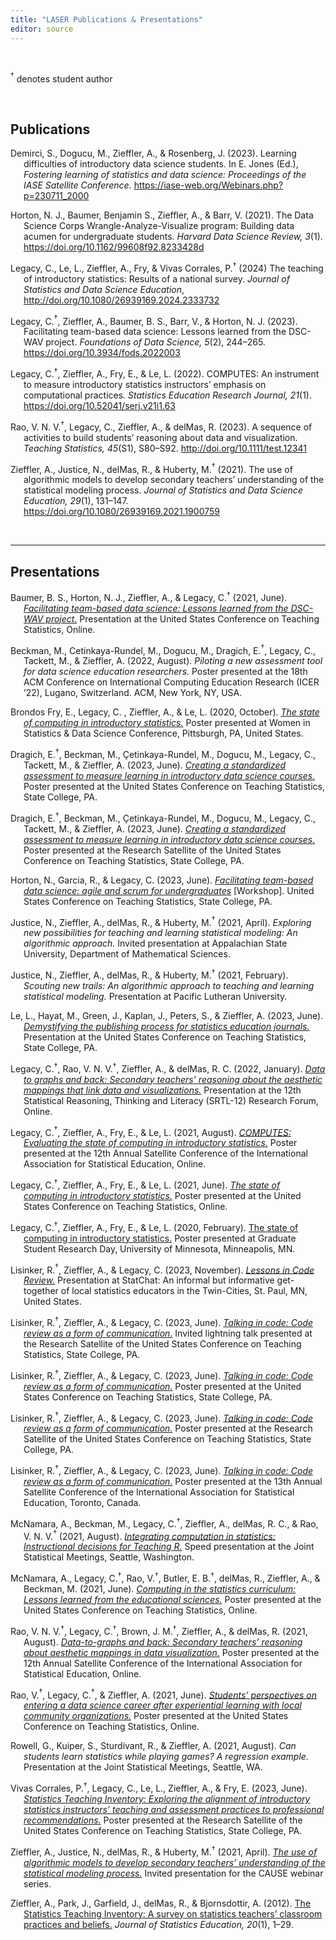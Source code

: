 ```yaml
---
title: "LASER Publications & Presentations"
editor: source
---
```


<br />

$^\dagger$ denotes student author

<br />

## Publications

::: hanging-indent
Demirci, S., Dogucu, M., Zieffler, A., & Rosenberg, J. (2023). Learning difficulties of introductory data science students. In E. Jones (Ed.), *Fostering learning of statistics and data science: Proceedings of the IASE Satellite Conference.* <https://iase-web.org/Webinars.php?p=230711_2000>

Horton, N. J., Baumer, Benjamin S., Zieffler, A., & Barr, V. (2021). The Data Science Corps Wrangle-Analyze-Visualize program: Building data acumen for undergraduate students. *Harvard Data Science Review, 3*(1). <https://doi.org/10.1162/99608f92.8233428d>

Legacy, C., Le, L., Zieffler, A., Fry, & Vivas Corrales, P.$^\dagger$ (2024) The teaching of introductory statistics: Results of a national survey. *Journal of Statistics and Data Science Education*, <http://doi.org/10.1080/26939169.2024.2333732>

Legacy, C.$^\dagger$, Zieffler, A., Baumer, B. S., Barr, V., & Horton, N. J. (2023). Facilitating team-based data science: Lessons learned from the DSC-WAV project. *Foundations of Data Science, 5*(2), 244--265. <https://doi.org/10.3934/fods.2022003>

Legacy, C.$^\dagger$, Zieffler, A., Fry, E., & Le, L. (2022). COMPUTES: An instrument to measure introductory statistics instructors' emphasis on computational practices. *Statistics Education Research Journal, 21*(1). <https://doi.org/10.52041/serj.v21i1.63>

Rao, V. N. V.$^\dagger$, Legacy, C., Zieffler, A., & delMas, R. (2023). A sequence of activities to build students' reasoning about data and visualization. *Teaching Statistics, 45*(S1), S80--S92. <http://doi.org/10.1111/test.12341>

Zieffler, A., Justice, N., delMas, R., & Huberty, M.$^\dagger$ (2021). The use of algorithmic models to develop secondary teachers' understanding of the statistical modeling process. *Journal of Statistics and Data Science Education, 29*(1), 131--147. <https://doi.org/10.1080/26939169.2021.1900759>
:::

<br />

------------------------------------------------------------------------

## Presentations

::: hanging-indent
Baumer, B. S., Horton, N. J., Zieffler, A., & Legacy, C.$^\dagger$ (2021, June). [*Facilitating team-based data science: Lessons learned from the DSC-WAV project.*](https://raw.githubusercontent.com/laser-umn/laser-umn.github.io/main/files/slides/2021-uscots-dsc-wav.pdf) Presentation at the United States Conference on Teaching Statistics, Online.

Beckman, M., Cetinkaya-Rundel, M., Dogucu, M., Dragich, E.$^\dagger$, Legacy, C., Tackett, M., & Zieffler, A. (2022, August). *Piloting a new assessment tool for data science education researchers.* Poster presented at the 18th ACM Conference on International Computing Education Research (ICER '22), Lugano, Switzerland. ACM, New York, NY, USA.

Brondos Fry, E., Legacy, C. , Zieffler, A., & Le, L. (2020, October). [*The state of computing in introductory statistics.*](https://raw.githubusercontent.com/laser-umn/laser-umn.github.io/main/files/slides/2020-wsds-state-of-computing.pdf) Poster presented at Women in Statistics & Data Science Conference, Pittsburgh, PA, United States.

Dragich, E.$^\dagger$, Beckman, M., Çetinkaya-Rundel, M., Dogucu, M., Legacy, C., Tackett, M., & Zieffler, A. (2023, June). [*Creating a standardized assessment to measure learning in introductory data science courses.*](https://raw.githubusercontent.com/laser-umn/laser-umn.github.io/main/files/posters/2023-uscots-ds-assessment.pdf) Poster presented at the United States Conference on Teaching Statistics, State College, PA.

Dragich, E.$^\dagger$, Beckman, M., Çetinkaya-Rundel, M., Dogucu, M., Legacy, C., Tackett, M., & Zieffler, A. (2023, June). [*Creating a standardized assessment to measure learning in introductory data science courses.*](https://raw.githubusercontent.com/laser-umn/laser-umn.github.io/main/files/posters/2023-uscots-ds-assessment.pdf) Poster presented at the Research Satellite of the United States Conference on Teaching Statistics, State College, PA.

Horton, N., Garcia, R., & Legacy, C. (2023, June). [*Facilitating team-based data science: agile and scrum for undergraduates*](https://raw.githubusercontent.com/laser-umn/laser-umn.github.io/main/files/slides/2023-uscots-dsc-wav.pdf) [Workshop]. United States Conference on Teaching Statistics, State College, PA.

Justice, N., Zieffler, A., delMas, R., & Huberty, M.$^\dagger$ (2021, April). *Exploring new possibilities for teaching and learning statistical modeling: An algorithmic approach.* Invited presentation at Appalachian State University, Department of Mathematical Sciences.

Justice, N., Zieffler, A., delMas, R., & Huberty, M.$^\dagger$ (2021, February). *Scouting new trails: An algorithmic approach to teaching and learning statistical modeling.* Presentation at Pacific Lutheran University.

Le, L., Hayat, M., Green, J., Kaplan, J., Peters, S., & Zieffler, A. (2023, June). [*Demystifying the publishing process for statistics education journals.*](https://raw.githubusercontent.com/laser-umn/laser-umn.github.io/main/files/slides/2023-uscots-publishing.pdf) Presentation at the United States Conference on Teaching Statistics, State College, PA.

Legacy, C.$^\dagger$, Rao, V. N. V.$^\dagger$, Zieffler, A., & delMas, R. C. (2022, January). [*Data to graphs and back: Secondary teachers' reasoning about the aesthetic mappings that link data and visualizations.*](https://raw.githubusercontent.com/laser-umn/laser-umn.github.io/main/files/slides/2022-srtl-data-to-graphs.pdf) Presentation at the 12th Statistical Reasoning, Thinking and Literacy (SRTL-12) Research Forum, Online.

Legacy, C.$^\dagger$, Zieffler, A., Fry, E., & Le, L. (2021, August). [*COMPUTES: Evaluating the state of computing in introductory statistics.*](https://raw.githubusercontent.com/laser-umn/laser-umn.github.io/main/files/posters/2021-iase-uscots-computes.pdf) Poster presented at the 12th Annual Satellite Conference of the International Association for Statistical Education, Online.

Legacy, C.$^\dagger$, Zieffler, A., Fry, E., & Le, L. (2021, June). [*The state of computing in introductory statistics.*](https://raw.githubusercontent.com/laser-umn/laser-umn.github.io/main/files/posters/2021-iase-uscots-computes.pdf) Poster presented at the United States Conference on Teaching Statistics, Online.

Legacy, C.$^\dagger$, Zieffler, A., Fry, E., & Le, L. (2020, February). [The state of computing in introductory statistics.](https://raw.githubusercontent.com/laser-umn/laser-umn.github.io/main/files/posters/2021-gsrd-state-of-computing.pdf) Poster presented at Graduate Student Research Day, University of Minnesota, Minneapolis, MN.

Lisinker, R.$^\dagger$, Zieffler, A., & Legacy, C. (2023, November). [*Lessons in Code Review.*](https://raw.githubusercontent.com/laser-umn/laser-umn.github.io/main/files/slides/2023-statchat-code-review-slides.pdf) Presentation at StatChat: An informal but informative get-together of local statistics educators in the Twin-Cities, St. Paul, MN, United States.

Lisinker, R.$^\dagger$, Zieffler, A., & Legacy, C. (2023, June). [*Talking in code: Code review as a form of communication.*](https://raw.githubusercontent.com/laser-umn/laser-umn.github.io/main/files/posters/2023-uscots-lightning-talk-code-review.pdf) Invited lightning talk presented at the Research Satellite of the United States Conference on Teaching Statistics, State College, PA.

Lisinker, R.$^\dagger$, Zieffler, A., & Legacy, C. (2023, June). [*Talking in code: Code review as a form of communication.*](https://raw.githubusercontent.com/laser-umn/laser-umn.github.io/main/files/posters/2023-uscots-iase-code-review-poster.pdf) Poster presented at the United States Conference on Teaching Statistics, State College, PA.

Lisinker, R.$^\dagger$, Zieffler, A., & Legacy, C. (2023, June). [*Talking in code: Code review as a form of communication.*](https://raw.githubusercontent.com/laser-umn/laser-umn.github.io/main/files/posters/2023-uscots-iase-code-review-poster.pdf) Poster presented at the Research Satellite of the United States Conference on Teaching Statistics, State College, PA.

Lisinker, R.$^\dagger$, Zieffler, A., & Legacy, C. (2023, June). [*Talking in code: Code review as a form of communication.*](https://raw.githubusercontent.com/laser-umn/laser-umn.github.io/main/files/posters/2023-uscots-iase-code-review-poster.pdf) Poster presented at the 13th Annual Satellite Conference of the International Association for Statistical Education, Toronto, Canada.

McNamara, A., Beckman, M., Legacy, C.$^\dagger$, Zieffler, A., delMas, R. C., & Rao, V. N. V.$^\dagger$ (2021, August). [*Integrating computation in statistics: Instructional decisions for Teaching R.*](https://raw.githubusercontent.com/laser-umn/laser-umn.github.io/main/files/posters/2021-jsm-uscotscode-conventions.pdf) Speed presentation at the Joint Statistical Meetings, Seattle, Washington.

McNamara, A., Legacy, C.$^\dagger$, Rao, V.$^\dagger$, Butler, E. B.$^\dagger$, delMas, R., Zieffler, A., & Beckman, M. (2021, June). [*Computing in the statistics curriculum: Lessons learned from the educational sciences.*](https://raw.githubusercontent.com/laser-umn/laser-umn.github.io/main/files/posters/2021-jsm-uscots-code-conventions.pdf) Poster presented at the United States Conference on Teaching Statistics, Online.

Rao, V. N. V.$^\dagger$, Legacy, C.$^\dagger$, Brown, J. M.$^\dagger$, Zieffler, A., & delMas, R. (2021, August). [*Data-to-graphs and back: Secondary teachers' reasoning about aesthetic mappings in data visualization.*](https://raw.githubusercontent.com/laser-umn/laser-umn.github.io/main/files/posters/2021-iase-data-to-graphs.pdf) Poster presented at the 12th Annual Satellite Conference of the International Association for Statistical Education, Online.

Rao, V.$^\dagger$, Legacy, C.$^\dagger$, & Zieffler, A. (2021, June). [*Students' perspectives on entering a data science career after experiential learning with local community organizations.*](https://raw.githubusercontent.com/laser-umn/laser-umn.github.io/main/files/posters/2021-uscots-dsc-wav.pdf) Poster presented at the United States Conference on Teaching Statistics, Online.

Rowell, G., Kuiper, S., Sturdivant, R., & Zieffler, A. (2021, August). *Can students learn statistics while playing games? A regression example.* Presentation at the Joint Statistical Meetings, Seattle, WA.

Vivas Corrales, P.$^\dagger$, Legacy, C., Le, L., Zieffler, A., & Fry, E. (2023, June). [*Statistics Teaching Inventory: Exploring the alignment of introductory statistics instructors' teaching and assessment practices to professional recommendations.*](https://raw.githubusercontent.com/laser-umn/laser-umn.github.io/main/files/posters/2023-sti-poster.pdf) Poster presented at the Research Satellite of the United States Conference on Teaching Statistics, State College, PA.

Zieffler, A., Justice, N., delMas, R., & Huberty, M.$^\dagger$ (2021, April). [*The use of algorithmic models to develop secondary teachers' understanding of the statistical modeling process.*](https://www.causeweb.org/cause/webinar/jsdse/2021-04) Invited presentation for the CAUSE webinar series.

Zieffler, A., Park, J., Garfield, J., delMas, R., & Bjornsdottir, A. (2012). [The Statistics Teaching Inventory: A survey on statistics teachers' classroom practices and beliefs.](http://jse.amstat.org/v20n1/zieffler.pdf) *Journal of Statistics Education, 20*(1), 1--29.
:::

<br />
